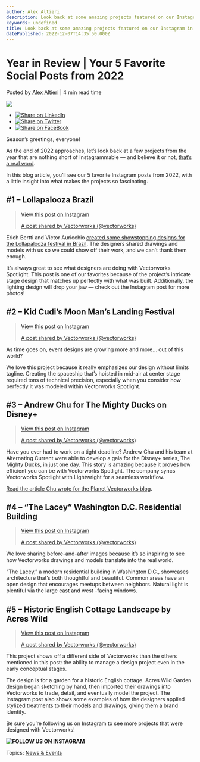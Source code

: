 ```yaml
---
author: Alex Altieri
description: Look back at some amazing projects featured on our Instagram in 2022.
keywords: undefined
title: Look back at some amazing projects featured on our Instagram in 2022. 
datePublished: 2022-12-07T14:35:50.000Z
---
```

  

# Year in Review | Your 5 Favorite Social Posts from 2022

 Posted by [Alex Altieri](https://blog.vectorworks.net/author/alex-altieri) | 4 min read time 

![](https://blog.vectorworks.net/hubfs/2208-webinar-land-sept-design-images-landing-page-750x428.jpg) 

* [![Share on LinkedIn](https://2659751.fs1.hubspotusercontent-na1.net/hubfs/2659751/michaelDemo/share-LI.png)](http://www.linkedin.com/shareArticle?mini=true&url=https%3A%2F%2Fblog.vectorworks.net%2Fyear-in-review-your-5-favorite-social-posts-from-2022)
* [![Share on Twitter](https://2659751.fs1.hubspotusercontent-na1.net/hubfs/2659751/michaelDemo/share-TW.png)](https://www.twitter.com/share?text=Year%20in%20Review%20|%20Your%205%20Favorite%20Social%20Posts%20from%202022&url=https%3A%2F%2Fblog.vectorworks.net%2Fyear-in-review-your-5-favorite-social-posts-from-2022&via=PMGTweets)
* [![Share on FaceBook](https://2659751.fs1.hubspotusercontent-na1.net/hubfs/2659751/michaelDemo/share-FB.png)](https://www.facebook.com/sharer/sharer.php?u=https%3A%2F%2Fblog.vectorworks.net%2Fyear-in-review-your-5-favorite-social-posts-from-2022)

Season’s greetings, everyone!

As the end of 2022 approaches, let’s look back at a few projects from the year that are nothing short of Instagrammable — and believe it or not, [that’s a real word](https://www.merriam-webster.com/words-at-play/new-words-in-the-dictionary-september-2018).

In this blog article, you’ll see our 5 favorite Instagram posts from 2022, with a little insight into what makes the projects so fascinating.

## #1 – Lollapalooza Brazil

> [  View this post on Instagram ](https://www.instagram.com/p/CgmhIcNueQN/?utm%5Fsource=ig%5Fembed&utm%5Fcampaign=loading) 
> 
> [A post shared by Vectorworks (@vectorworks)](https://www.instagram.com/p/CgmhIcNueQN/?utm%5Fsource=ig%5Fembed&utm%5Fcampaign=loading)

Erich Bertti and Victor Auricchio [created some showstopping designs for the Lollapalooza festival in Brazil](../../../net/vectorworks/blog/lollapalooza-brazil-lighting-design.html). The designers shared drawings and models with us so we could show off their work, and we can’t thank them enough.

It’s always great to see what designers are doing with Vectorworks Spotlight. This post is one of our favorites because of the project’s intricate stage design that matches up perfectly with what was built. Additionally, the lighting design will drop your jaw — check out the Instagram post for more photos!

## **#2 – Kid Cudi’s Moon Man’s Landing Festival**

> [  View this post on Instagram ](https://www.instagram.com/p/Cjk9OB-O12a/?utm%5Fsource=ig%5Fembed&utm%5Fcampaign=loading) 
> 
> [A post shared by Vectorworks (@vectorworks)](https://www.instagram.com/p/Cjk9OB-O12a/?utm%5Fsource=ig%5Fembed&utm%5Fcampaign=loading)

As time goes on, event designs are growing more and more… out of this world?

We love this project because it really emphasizes our design without limits tagline. Creating the spaceship that’s hoisted in mid-air at center stage required tons of technical precision, especially when you consider how perfectly it was modeled within Vectorworks Spotlight.

## **#3 – Andrew Chu for The Mighty Ducks on Disney+**

> [  View this post on Instagram ](https://www.instagram.com/p/CbsppgYJDLQ/?utm%5Fsource=ig%5Fembed&utm%5Fcampaign=loading) 
> 
> [A post shared by Vectorworks (@vectorworks)](https://www.instagram.com/p/CbsppgYJDLQ/?utm%5Fsource=ig%5Fembed&utm%5Fcampaign=loading)

Have you ever had to work on a tight deadline? Andrew Chu and his team at Alternating Current were able to develop a gala for the Disney+ series, The Mighty Ducks, in just one day. This story is amazing because it proves how efficient you can be with Vectorworks Spotlight. The company syncs Vectorworks Spotlight with Lightwright for a seamless workflow.

[Read the article Chu wrote for the Planet Vectorworks blog](../../../net/vectorworks/blog/guest-blog-andrew-chu-entertainment-professional.html).

## **#4 – “The Lacey” Washington D.C. Residential Building**

> [  View this post on Instagram ](https://www.instagram.com/p/Car8D1yuMRF/?utm%5Fsource=ig%5Fembed&utm%5Fcampaign=loading) 
> 
> [A post shared by Vectorworks (@vectorworks)](https://www.instagram.com/p/Car8D1yuMRF/?utm%5Fsource=ig%5Fembed&utm%5Fcampaign=loading)

We love sharing before-and-after images because it’s so inspiring to see how Vectorworks drawings and models translate into the real world.

“The Lacey,” a modern residential building in Washington D.C., showcases architecture that’s both thoughtful and beautiful. Common areas have an open design that encourages meetups between neighbors. Natural light is plentiful via the large east and west -facing windows.

## **#5 – Historic English Cottage Landscape by Acres Wild**

> [  View this post on Instagram ](https://www.instagram.com/p/ClGzhcMtKqQ/?utm%5Fsource=ig%5Fembed&utm%5Fcampaign=loading) 
> 
> [A post shared by Vectorworks (@vectorworks)](https://www.instagram.com/p/ClGzhcMtKqQ/?utm%5Fsource=ig%5Fembed&utm%5Fcampaign=loading)

This project shows off a different side of Vectorworks than the others mentioned in this post: the ability to manage a design project even in the early conceptual stages. 

The design is for a garden for a historic English cottage. Acres Wild Garden design began sketching by hand, then imported their drawings into Vectorworks to trade, detail, and eventually model the project. The Instagram post also shows some examples of how the designers applied stylized treatments to their models and drawings, giving them a brand identity. 

Be sure you’re following us on Instagram to see more projects that were designed with Vectorworks!

**[![FOLLOW US ON INSTAGRAM](https://no-cache.hubspot.com/cta/default/3018241/56ef5f23-1ad5-469e-9acb-d2bd2e69569d.png)](https://cta-redirect.hubspot.com/cta/redirect/3018241/56ef5f23-1ad5-469e-9acb-d2bd2e69569d)** 

 Topics: [News & Events](https://blog.vectorworks.net/topic/news-events) 

  
